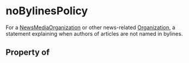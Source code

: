 # noBylinesPolicy

For a <a class="localLink" href="/NewsMediaOrganization">NewsMediaOrganization</a> or other news-related <a class="localLink" href="/Organization">Organization</a>, a statement explaining when authors of articles are not named in bylines.

## Property of



